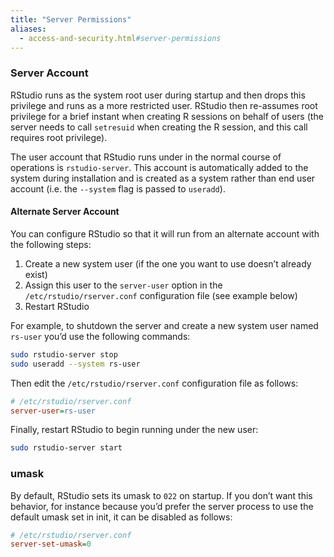 ```yaml
---
title: "Server Permissions"
aliases:
  - access-and-security.html#server-permissions
---
```


### Server Account

RStudio runs as the system root user during startup and then drops this privilege and runs as a more restricted user. RStudio then re-assumes root privilege for a brief instant when creating R sessions on behalf of users (the server needs to call `setresuid` when creating the R session, and this call requires root privilege). 

The user account that RStudio runs under in the normal course of operations is `rstudio-server`. This account is automatically added to the system during installation and is created as a system rather than end user account (i.e. the `--system` flag is passed to `useradd`).

#### Alternate Server Account

You can configure RStudio so that it will run from an alternate account with the following steps:

1. Create a new system user (if the one you want to use doesn't already exist)
2. Assign this user to the `server-user` option in the `/etc/rstudio/rserver.conf` configuration file (see example below)
3. Restart RStudio

For example, to shutdown the server and create a new system user named `rs-user` you'd use the following commands:

```bash
sudo rstudio-server stop
sudo useradd --system rs-user
```

Then edit the `/etc/rstudio/rserver.conf` configuration file as follows:

```ini
# /etc/rstudio/rserver.conf
server-user=rs-user
```

Finally, restart RStudio to begin running under the new user:

```bash
sudo rstudio-server start
```

### umask 

By default, RStudio sets its umask to `022` on startup. If you don't want this behavior, for instance because you'd prefer the server process to use the default umask set in init, it can be disabled as follows:

```ini
# /etc/rstudio/rserver.conf
server-set-umask=0
```

